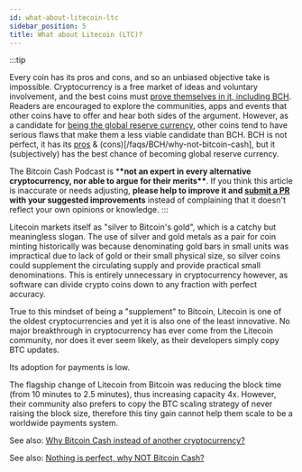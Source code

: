 ```yaml
---
id: what-about-litecoin-ltc
sidebar_position: 5
title: What about Litecoin (LTC)?
---
```


:::tip

Every coin has its pros and cons, and so an unbiased objective take is impossible. Cryptocurrency is a free market of ideas and voluntary involvement, and the best coins must [prove themselves in it, including BCH](/faqs/BCH-vs-BTC/if-bch-is-so-great-why-is-the-price-low). Readers are encouraged to explore the communities, apps and events that other coins have to offer and hear both sides of the argument. However, as a candidate for [being the global reserve currency](/faqs/Global-Reserve-Currency/what-do-you-mean-global-reserve-currency), other coins tend to have serious flaws that make them a less viable candidate than BCH. BCH is not perfect, it has its [pros](/faqs/BCH/why-bitcoin-cash) & (cons)[/faqs/BCH/why-not-bitcoin-cash], but it (subjectively) has the best chance of becoming global reserve currency.

The Bitcoin Cash Podcast is \***\*not an expert in every alternative cryptocurrency, nor able to argue for their merits\*\***. If you think this article is inaccurate or needs adjusting, **please help to improve it and [submit a PR](https://github.com/JeremyEllingham/bitcoincashpodcast-v2) with your suggested improvements** instead of complaining that it doesn't reflect your own opinions or knowledge.
:::

Litecoin markets itself as "silver to Bitcoin's gold", which is a catchy but meaningless slogan. The use of silver and gold metals as a pair for coin minting historically was because denominating gold bars in small units was impractical due to lack of gold or their small physical size, so silver coins could supplement the circulating supply and provide practical small denominations. This is entirely unnecessary in cryptocurrency however, as software can divide crypto coins down to any fraction with perfect accuracy.

True to this mindset of being a "supplement" to Bitcoin, Litecoin is one of the oldest cryptocurrencies and yet it is also one of the least innovative. No major breakthrough in cryptocurrency has ever come from the Litecoin community, nor does it ever seem likely, as their developers simply copy BTC updates.

Its adoption for payments is low.

The flagship change of Litecoin from Bitcoin was reducing the block time (from 10 minutes to 2.5 minutes), thus increasing capacity 4x. However, their community also prefers to copy the BTC scaling strategy of never raising the block size, therefore this tiny gain cannot help them scale to be a worldwide payments system.

See also: [Why Bitcoin Cash instead of another cryptocurrency?](/faqs/BCH/why-bitcoin-cash)

See also: [Nothing is perfect, why NOT Bitcoin Cash?](/faqs/BCH/why-not-bitcoin-cash)
